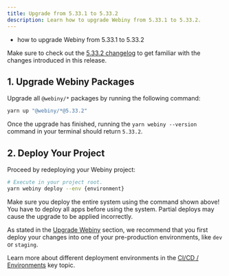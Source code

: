 ```yaml
---
title: Upgrade from 5.33.1 to 5.33.2
description: Learn how to upgrade Webiny from 5.33.1 to 5.33.2.
---
```



<Alert type="success" title="What you’ll learn">

- how to upgrade Webiny from 5.33.1 to 5.33.2

</Alert>

<Alert type="info">

Make sure to check out the [5.33.2 changelog](/docs/{version}/release-notes/5.33.2/changelog) to get familiar with the changes introduced in this release.

</Alert>

## 1. Upgrade Webiny Packages

Upgrade all `@webiny/*` packages by running the following command:

```bash
yarn up "@webiny/*@5.33.2"
```

Once the upgrade has finished, running the `yarn webiny --version` command in your terminal should return `5.33.2`.

## 2. Deploy Your Project

Proceed by redeploying your Webiny project:

```bash
# Execute in your project root.
yarn webiny deploy --env {environment}
```

<Alert type="warning">

Make sure you deploy the entire system using the command shown above! You have to deploy all apps before using the system. Partial deploys may cause the upgrade to be applied incorrectly.

</Alert>

<Alert type="warning">

As stated in the [Upgrade Webiny](/docs/{version}/release-notes/5.33.2/upgrade-webiny#pre-production-environments-first) section, we recommend that you first deploy your changes into one of your pre-production environments, like `dev` or `staging`.

</Alert>

<Alert type="info">

Learn more about different deployment environments in the [CI/CD / Environments](/docs/{version}/core-development-concepts/ci-cd/environments) key topic.

</Alert>

